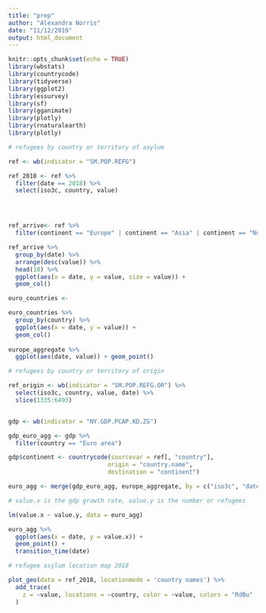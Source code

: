 ```yaml
---
title: "prep"
author: "Alexandra Norris"
date: "11/12/2019"
output: html_document
---
```


```r

knitr::opts_chunk$set(echo = TRUE)
library(wbstats)
library(countrycode)
library(tidyverse)
library(ggplot2)
library(essurvey)
library(sf)
library(gganimate)
library(plotly)
library(rnaturalearth)
library(plotly)

```


```r

# refugees by country or territory of asylum

ref <- wb(indicator = "SM.POP.REFG")

ref_2018 <- ref %>%
  filter(date == 2018) %>%
  select(iso3c, country, value)




ref_arrive<- ref %>%
  filter(continent == "Europe" | continent == "Asia" | continent == "North America" | continent == "South America" | continent ==  "Oceania" | continent == "Africa")

ref_arrive %>%
  group_by(date) %>%
  arrange(desc(value)) %>%
  head(10) %>%
  ggplot(aes(x = date, y = value, size = value)) +
  geom_col() 

euro_countries <- 

euro_countries %>%
  group_by(country) %>%
  ggplot(aes(x = date, y = value)) +
  geom_col()
  
europe_aggregate %>%
  ggplot(aes(date, value)) + geom_point()

```

```r
# refugees by country or territory of origin

ref_origin <- wb(indicator = "SM.POP.REFG.OR") %>%
  select(iso3c, country, value, date) %>%
  slice(1335:6493)



```


```r
gdp <- wb(indicator = "NY.GDP.PCAP.KD.ZG")

gdp_euro_agg <- gdp %>%
  filter(country == "Euro area")

gdp$continent <- countrycode(sourcevar = ref[, "country"],
                            origin = "country.name",
                            destination = "continent")


```
```r
euro_agg <- merge(gdp_euro_agg, europe_aggregate, by = c("iso3c", "date", "country", "iso2c"))

# value.x is the gdp growth rate, value.y is the number or refugees

lm(value.x ~ value.y, data = euro_agg)

euro_agg %>%
  ggplot(aes(x = date, y = value.x)) + 
  geom_point() +
  transition_time(date)
```


```r
# refugee asylum location map 2018

plot_geo(data = ref_2018, locationmode = 'country names') %>%
  add_trace(
    z = ~value, locations = ~country, color = ~value, colors = "RdBu"
  )


  
```

